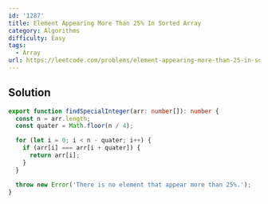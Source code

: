 ```yaml
---
id: '1287'
title: Element Appearing More Than 25% In Sorted Array
category: Algorithms
difficulty: Easy
tags:
  - Array
url: https://leetcode.com/problems/element-appearing-more-than-25-in-sorted-array
---
```


## Solution

```typescript filename="solution.ts" copy
export function findSpecialInteger(arr: number[]): number {
  const n = arr.length;
  const quater = Math.floor(n / 4);

  for (let i = 0; i < n - quater; i++) {
    if (arr[i] === arr[i + quater]) {
      return arr[i];
    }
  }

  throw new Error('There is no element that appear more than 25%.');
}
```

